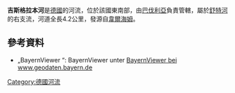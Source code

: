 {{Coord|48|48|45.44|N|11|6|58.61|E|display=title}}

'''吉斯格拉本河'''是[[德國|德國]]的河流，位於該國東南部，由[[巴伐利亞|巴伐利亞]]負責管轄，屬於[[舒特河_(多瑙河支流)|舒特河]]的右支流，河道全長4.2公里，發源自[[韋爾海姆|韋爾海姆]]。

==參考資料==
* „BayernViewer “: BayernViewer unter [http://www.geodaten.bayern.de/BayernViewer/index.cgi BayernViewer bei www.geodaten.bayern.de]{{Wayback|url=http://www.geodaten.bayern.de/BayernViewer/index.cgi |date=20090327145225 }}

{{Germany-geo-stub}}
[[Category:德國河流|Category:德國河流]]